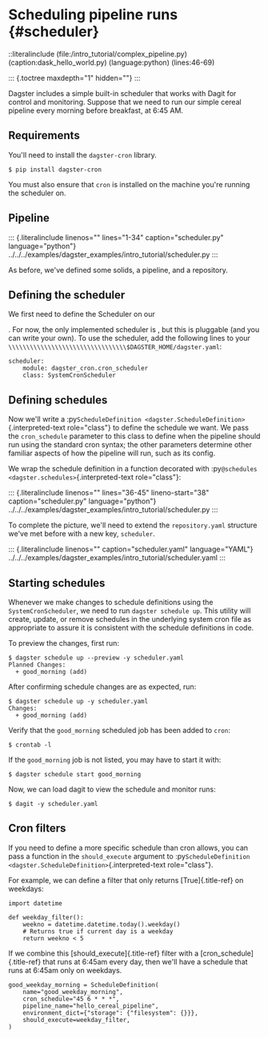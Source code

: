 
# Scheduling pipeline runs {#scheduler}

::literalinclude (file:/intro_tutorial/complex_pipeline.py) (caption:dask_hello_world.py) (language:python) (lines:46-69)

::: {.toctree maxdepth="1" hidden=""}
:::

Dagster includes a simple built-in scheduler that works with Dagit for
control and monitoring. Suppose that we need to run our simple cereal
pipeline every morning before breakfast, at 6:45 AM.

## Requirements

You\'ll need to install the `dagster-cron` library.

```{.shell}
$ pip install dagster-cron
```

You must also ensure that `cron` is installed on the machine you\'re
running the scheduler on.

## Pipeline

::: {.literalinclude linenos="" lines="1-34" caption="scheduler.py" language="python"}
../../../examples/dagster_examples/intro_tutorial/scheduler.py
:::

As before, we\'ve defined some solids, a pipeline, and a repository.

## Defining the scheduler

We first need to define the Scheduler on our

<PyObject
  module="dagster.core.instance"
  object="DagsterInstance"
/>. For now, the only implemented scheduler is
<PyObject
  module="dagster_cron"
  object="SystemCronScheduler"
/>, but this is pluggable (and you can
write your own). To use the scheduler, add the following lines to your
`\\\\\\\\\\\\\\\\\\\\\\\\\\\\\\\\\$DAGSTER_HOME/dagster.yaml`:

```{.yaml}
scheduler:
    module: dagster_cron.cron_scheduler
    class: SystemCronScheduler
```

## Defining schedules

Now we\'ll write a
:py`ScheduleDefinition <dagster.ScheduleDefinition>`{.interpreted-text
role="class"} to define the schedule we want. We pass the
`cron_schedule` parameter to this class to define when the pipeline
should run using the standard cron syntax; the other parameters
determine other familiar aspects of how the pipeline will run, such as
its config.

We wrap the schedule definition in a function decorated with
:py`@schedules <dagster.schedules>`{.interpreted-text role="class"}:

<LiteralInclude lines="36-45" path="/intro_tutorial/scheduler.py" />

::: {.literalinclude linenos="" lines="36-45" lineno-start="38" caption="scheduler.py" language="python"}
../../../examples/dagster_examples/intro_tutorial/scheduler.py
:::

To complete the picture, we\'ll need to extend the `repository.yaml`
structure we\'ve met before with a new key, `scheduler`.

::: {.literalinclude linenos="" caption="scheduler.yaml" language="YAML"}
../../../examples/dagster_examples/intro_tutorial/scheduler.yaml
:::

## Starting schedules

Whenever we make changes to schedule definitions using the
`SystemCronScheduler`, we need to run `dagster schedule up`. This
utility will create, update, or remove schedules in the underlying
system cron file as appropriate to assure it is consistent with the
schedule definitions in code.

To preview the changes, first run:

```{.console}
$ dagster schedule up --preview -y scheduler.yaml
Planned Changes:
  + good_morning (add)
```

After confirming schedule changes are as expected, run:

```{.console}
$ dagster schedule up -y scheduler.yaml
Changes:
  + good_morning (add)
```

Verify that the `good_morning` scheduled job has been added to `cron`:

```{.console}
$ crontab -l
```

If the `good_morning` job is not listed, you may have to start it with:

```{.console}
$ dagster schedule start good_morning
```

Now, we can load dagit to view the schedule and monitor runs:

```{.console}
$ dagit -y scheduler.yaml
```

## Cron filters

If you need to define a more specific schedule than cron allows, you can
pass a function in the `should_execute` argument to
:py`ScheduleDefinition <dagster.ScheduleDefinition>`{.interpreted-text
role="class"}.

For example, we can define a filter that only returns [True]{.title-ref}
on weekdays:

```{.python}
import datetime

def weekday_filter():
    weekno = datetime.datetime.today().weekday()
    # Returns true if current day is a weekday
    return weekno < 5
```

If we combine this [should\_execute]{.title-ref} filter with a
[cron\_schedule]{.title-ref} that runs at 6:45am every day, then we'll
have a schedule that runs at 6:45am only on weekdays.

```{.python}
good_weekday_morning = ScheduleDefinition(
    name="good_weekday_morning",
    cron_schedule="45 6 * * *",
    pipeline_name="hello_cereal_pipeline",
    environment_dict={"storage": {"filesystem": {}}},
    should_execute=weekday_filter,
)
```
